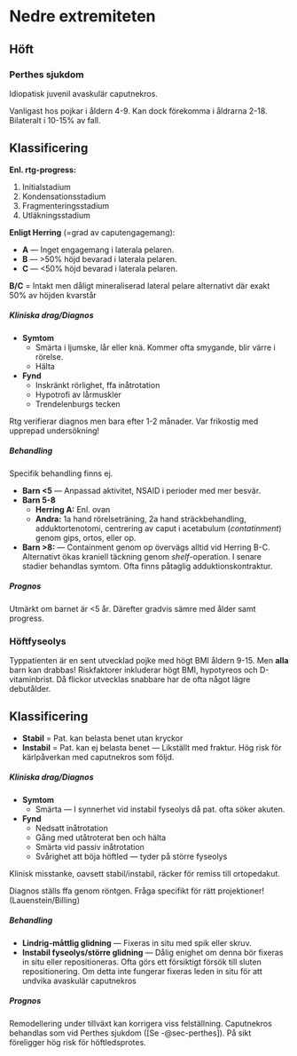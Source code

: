 # Nedre extremiteten

## Höft

### Perthes sjukdom {#sec-perthes}

Idiopatisk juvenil avaskulär caputnekros.

Vanligast hos pojkar i åldern 4-9. Kan dock förekomma i åldrarna 2-18. Bilateralt i 10-15% av fall.

::: {.callout-tip}

## Klassificering

**Enl. rtg-progress:**

1. Initialstadium
2. Kondensationsstadium
3. Fragmenteringsstadium
4. Utläkningsstadium

**Enligt Herring** (=grad av caputengagemang):

- **A** --- Inget engagemang i laterala pelaren.
- **B** --- >50% höjd bevarad i laterala pelaren.
- **C** --- <50% höjd bevarad i laterala pelaren.

**B/C** = Intakt men dåligt mineraliserad lateral pelare alternativt där exakt
50% av höjden kvarstår

:::

##### Kliniska drag/Diagnos

- **Symtom**
  - Smärta i ljumske, lår eller knä. Kommer ofta smygande, blir värre i rörelse.
  - Hälta
- **Fynd**
  - Inskränkt rörlighet, ffa inåtrotation
  - Hypotrofi av lårmuskler
  - Trendelenburgs tecken

Rtg verifierar diagnos men bara efter 1-2 månader. Var frikostig med upprepad
undersökning!

##### Behandling

Specifik behandling finns ej.

- **Barn <5** --- Anpassad aktivitet, NSAID i perioder med mer besvär.
- **Barn 5-8**
  - **Herring A:** Enl. ovan
  - **Andra:** 1a hand rörelseträning, 2a hand sträckbehandling,
  adduktortenotomi, centrering av caput i acetabulum (*contatinment*) genom gips, ortos, eller
  op.
- **Barn >8:** --- Containment genom op övervägs alltid vid Herring B-C. Alternativt ökas
kraniell täckning genom *shelf*-operation. I senare stadier behandlas symtom.
Ofta finns påtaglig adduktionskontraktur.

##### Prognos

Utmärkt om barnet är <5 år. Därefter gradvis sämre med ålder samt progress.

### Höftfyseolys

Typpatienten är en sent utvecklad pojke med högt BMI åldern 9-15. Men **alla** barn kan drabbas! Riskfaktorer inkluderar högt BMI, hypotyreos och D-vitaminbrist. Då flickor utvecklas snabbare har de ofta något lägre debutålder.

::: {.callout-tip}

## Klassificering

- **Stabil** = Pat. kan belasta benet utan kryckor
- **Instabil** = Pat. kan ej belasta benet --- Likställt med fraktur. Hög risk för kärlpåverkan med caputnekros som följd.

:::

##### Kliniska drag/Diagnos

- **Symtom**
  - Smärta --- I synnerhet vid instabil fyseolys då pat. ofta söker akuten.
- **Fynd**
  - Nedsatt inåtrotation
  - Gång med utåtroterat ben och hälta
  - Smärta vid passiv inåtrotation
  - Svårighet att böja höftled --- tyder på större fyseolys

Klinisk misstanke, oavsett stabil/instabil, räcker för remiss till ortopedakut.

Diagnos ställs ffa genom röntgen. Fråga specifikt för rätt projektioner! (Lauenstein/Billing)

##### Behandling

- **Lindrig-måttlig glidning** --- Fixeras  in situ med spik eller skruv.
- **Instabil fyseolys/större glidning** --- Dålig enighet om denna bör fixeras in situ eller repositioneras. Ofta görs ett försiktigt försök till sluten repositionering. Om detta inte fungerar fixeras leden in situ för att undvika avaskulär caputnekros

##### Prognos

Remodellering under tillväxt kan korrigera viss felställning. Caputnekros
behandlas som vid Perthes sjukdom ([Se -@sec-perthes]). På sikt föreligger hög
risk för höftledsprotes.
